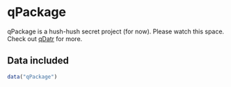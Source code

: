 # qPackage

qPackage is a hush-hush secret project (for now). 
Please watch this space. 
Check out [qDatr](https://github.com/globalgov/qDatr) for more.

## Data included

```r
data("qPackage")
```

